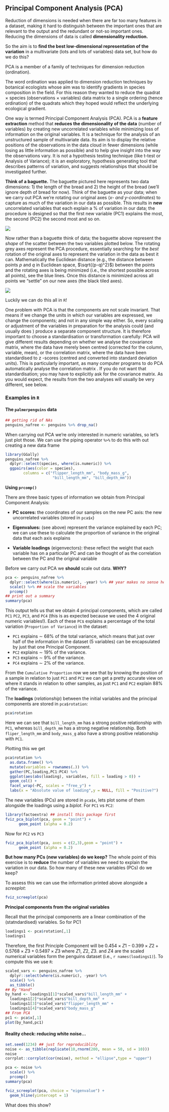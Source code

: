 ## Principal Component Analysis (PCA)

Reduction of dimensions is needed when there are far too many features in a dataset, making it hard to distinguish between the important ones that are relevant to the output and the redundant or not-so important ones. Reducing the dimensions of data is called **dimensionality reduction.**

So the aim is to **find the best low-dimensional representation of the variation** in a multivariate (lots and lots of variables) data set, but how do we do this? 

PCA is a member of a family of techniques for dimension reduction (ordination).

The word ordination was applied to dimension reduction techniques by botanical ecologists whose
aim was to identify gradients in species composition in the field. For this reason they wanted to
reduce the quadrat × species (observations × variables) data matrix to a single ordering (hence
ordination) of the quadrats which they hoped would reflect the underlying ecological gradient.

One way is termed Principal Component Analysis (PCA). PCA is a **feature extraction** method that **reduces the dimensionality of the data** (number of variables) by creating new uncorrelated variables while minimizing loss of information on the original variables. It is a technique for the analysis of an unstructured sample of multivariate data. Its aim is to display the relative positions of the observations in the data cloud in fewer dimensions (while losing as little information as possible) and to help give insight into the way the observations vary. It is not a hypothesis testing technique (like t-test or Analysis of Variance); it is an exploratory, hypothesis generating tool that describes patterns of variation, and suggests relationships that should be investigated further.


**Think of a baguette.** The baguette pictured here represents two data dimensions: 1) the length of the bread and 2) the height of the bread (we'll ignore depth of bread for now). Think of the baguette as your data; when we carry out PCA we're rotating our original axes (*x- and y-coordinates*) to capture as much of the variation in our data as possible. This results in **new** uncorrelated variables that each explain a \% of variation in our data; the procedure is designed so that the first new variable (PC1) explains the most, the second (PC2) the second most and so on.

![](https://raw.githubusercontent.com/cmjt/statbiscuits/master/figs_n_gifs/pca.gif)


Now rather than a baguette think of data; the baguette above represent the *shape* of the scatter between the two variables plotted below. The rotating grey axes represent the PCA procedure, essentially searching for the *best* rotation of the original axes to represent the variation in the data as best it can. Mathematically the Euclidean distance (e.g., the distance between points $p$ and $q$ in Euclidean space, $\sqrt{(p-q)^2}$) between the points and the rotating axes is being minimized (i.e., the shortest possible across all points), see the blue lines. Once this distance is minimized across all points we "settle" on our new axes (the black tiled axes).

![](https://raw.githubusercontent.com/cmjt/statbiscuits/master/figs_n_gifs/perp.gif)

Luckily we can do this all in `R`!




One problem with PCA is that the components are not scale invariant. That means if we change
the units in which our variables are expressed, we change the components; and not in any simple
way either. So, every scaling or adjustment of the variables in preparation for the analysis could
(and usually does ) produce a separate component structure. It is therefore important to choose a standardisation or transformation carefully: PCA will give different results depending on whether we
analyse the covariance matrix, where the data have merely been centred (corrected for the column,
variable, mean), or the correlation matrix, where the data have been standardised to z -scores
(centred and converted into standard deviation units). This is particularly important, as many
computer programs to do PCA automatically analyse the correlation matrix . If you do not want that
standardisation; you may have to explicitly ask for the covariance matrix. As you would expect, the
results from the two analyses will usually be very different, see below.



### Examples in `R` 

#### The `palmerpenguins` data

```r
## getting rid of NAs
penguins_nafree <- penguins %>% drop_na()
```

When carrying out PCA we're only interested in numeric variables, so let's just plot those. We can use the piping operator `%>%` to do this with out creating a new data frame

```r
library(GGally)
penguins_nafree %>%
  dplyr::select(species, where(is.numeric)) %>% 
  ggpairs(aes(color = species),
        columns = c("flipper_length_mm", "body_mass_g", 
                     "bill_length_mm", "bill_depth_mm")) 

```


**Using `prcomp()`**

There are three basic types of information we obtain from Principal Component Analysis:

  + **PC scores:**  the coordinates of our samples on the new PC axis: the new uncorrelated variables (stored in `pca$x`)

  + **Eigenvalues:** (see above) represent the variance explained by each PC; we can use these to calculate the proportion of variance in the original data that each axis explains

  + **Variable loadings** (eigenvectors): these reflect the weight that each variable has on a particular PC and can be thought of as the correlation between the PC and the original variable
  
Before we carry out PCA we **should** scale out data. **WHY?**
  
```r
pca <- penguins_nafree %>% 
  dplyr::select(where(is.numeric), -year) %>% ## year makes no sense here so we remove it and keep the other numeric variables
  scale() %>% ## scale the variables
  prcomp()
## print out a summary
summary(pca)
```
  
This output tells us that we obtain 4 principal components, which are called `PC1` `PC2`, `PC3`, and `PC4` (this is as expected because we used the 4 original numeric variables!). Each of these `PC`s explains a percentage of the total variation (`Proportion of Variance`) in the dataset: 
 
 + `PC1` explains $\sim$ 68\% of the total variance, which means that just over half of the information in the dataset 
 (5 variables) can be encapsulated by just that one Principal Component. 
 + `PC2` explains $\sim$ 19\% of the variance.
 + `PC3` explains $\sim$ 9\% of the variance.
 + `PC4` explains $\sim$ 2\% of the variance.
 
 
From the `Cumulative Proportion` row we see that by knowing the position of a sample in relation to just `PC1` and `PC2` we can get a pretty accurate view on where it stands in relation to other samples, as just `PC1` and `PC2`  explain 88\% of the variance.


The **loadings** (*relationship*) between the initial variables and the principal components are stored in `pca$rotation`:

```r
pca$rotation
```

Here we can see that `bill_length_mm` has a strong positive relationship with `PC1`, whereas `bill_depth_mm` has a strong negative relationship. Both `fliper_length_mm` and `body_mass_g` also have a strong positive relationship with `PC1`. 

Plotting this we get

```r
pca$rotation %>%
  as.data.frame() %>%
  mutate(variables = rownames(.)) %>%
  gather(PC,loading,PC1:PC4) %>%
  ggplot(aes(abs(loading), variables, fill = loading > 0)) +
  geom_col() +
  facet_wrap(~PC, scales = "free_y") +
  labs(x = "Absolute value of loading",y = NULL, fill = "Positive?") 

```

  
The new variables (PCs) are stored in `pca$x`, lets plot some of them alongside the loadings using a *biplot*. For `PC1` vs `PC2`:

```r
library(factoextra) ## install this package first
fviz_pca_biplot(pca, geom = "point") +
      geom_point (alpha = 0.2)
```

Now for `PC2` vs `PC3`

```r
fviz_pca_biplot(pca, axes = c(2,3),geom = "point") +
      geom_point (alpha = 0.2)
```

**But how many PCs (new variables) do we keep?** The whole point of this exercise is to **reduce** the number of variables we need to explain the variation in our data. So how many of these new variables (PCs) do we keep?

To assess this we can use the information printed above alongside a *screeplot*:

```r
fviz_screeplot(pca)

```

**Principal components from the original variables**

Recall that the principal components are a linear combination of the (statndardised) variables. So for PC1

```r
loadings1 <- pca$rotation[,1]
loadings1
```

Therefore, the first Principle Component will be $0.454\times Z1 -0.399 \times Z2 + 0.5768 \times Z3 + 0.5497 \times Z3$ where $Z1$, $Z2$, $Z3$. and $Z4$ are the scaled numerical variables form the penguins dataset (i.e., `r names(loadings1)`). To compute this we use `R`:

```r
scaled_vars <- penguins_nafree %>% 
  dplyr::select(where(is.numeric), -year) %>% 
  scale() %>%
  as_tibble()
## By "Hand"
by_hand <- loadings1[1]*scaled_vars$"bill_length_mm" + 
  loadings1[2]*scaled_vars$"bill_depth_mm" + 
  loadings1[3]*scaled_vars$"flipper_length_mm" + 
  loadings1[4]*scaled_vars$"body_mass_g"
## From PCA
pc1 <- pca$x[,1]
plot(by_hand,pc1)
```


#### Reality check: reducing white noise...

```r
set.seed(1234) ## just for reproduciblity
noise <- as_tibble(replicate(10,rnorm(200, mean = 50, sd = 10)))
noise
corrplot::corrplot(cor(noise), method = "ellipse",type = "upper")
```

```r
pca <- noise %>%
  scale() %>%
  prcomp()
summary(pca)
```

```r
fviz_screeplot(pca, choice = "eigenvalue") +
  geom_hline(yintercept = 1)
```

What does this show? 
